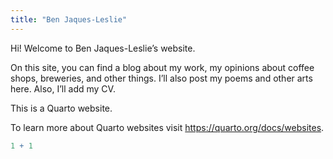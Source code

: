 ```yaml
---
title: "Ben Jaques-Leslie"
---
```


Hi! Welcome to Ben Jaques-Leslie's website.

On this site, you can find a blog about my work, my opinions about coffee shops, breweries, and other things. I'll also post my poems and other arts here. Also, I'll add my CV.

This is a Quarto website.

To learn more about Quarto websites visit <https://quarto.org/docs/websites>.

```r
1 + 1
```
